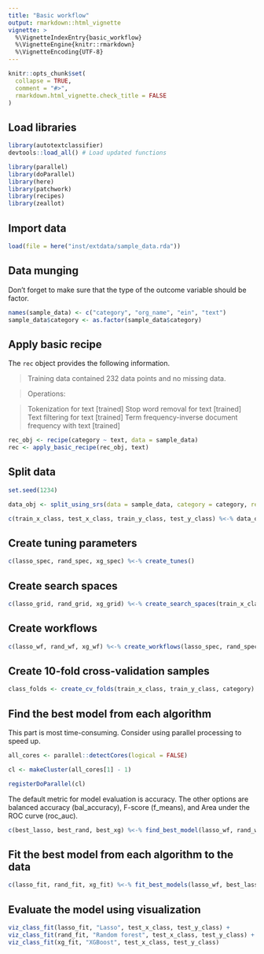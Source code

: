 ```yaml
---
title: "Basic workflow"
output: rmarkdown::html_vignette
vignette: >
  %\VignetteIndexEntry{basic_workflow}
  %\VignetteEngine{knitr::rmarkdown}
  %\VignetteEncoding{UTF-8}
---
```


```r
knitr::opts_chunk$set(
  collapse = TRUE,
  comment = "#>",
  rmarkdown.html_vignette.check_title = FALSE
)
```

## Load libraries 

```r
library(autotextclassifier)
devtools::load_all() # Load updated functions 

library(parallel)
library(doParallel)
library(here)
library(patchwork)
library(recipes)
library(zeallot)
```

## Import data 

```r
load(file = here("inst/extdata/sample_data.rda"))
```

## Data munging 

Don't forget to make sure that the type of the outcome variable should be factor.

```r
names(sample_data) <- c("category", "org_name", "ein", "text")
sample_data$category <- as.factor(sample_data$category)
```

## Apply basic recipe 

The `rec` object provides the following information.

> Training data contained 232 data points and no missing data.

> Operations:

> Tokenization for text [trained]
Stop word removal for text [trained]
Text filtering for text [trained]
Term frequency-inverse document frequency with text [trained]

```r
rec_obj <- recipe(category ~ text, data = sample_data)
rec <- apply_basic_recipe(rec_obj, text)
```

## Split data 

```r
set.seed(1234)

data_obj <- split_using_srs(data = sample_data, category = category, rec = rec)

c(train_x_class, test_x_class, train_y_class, test_y_class) %<-% data_obj
```

## Create tuning parameters 

```r
c(lasso_spec, rand_spec, xg_spec) %<-% create_tunes()
```

## Create search spaces 

```r
c(lasso_grid, rand_grid, xg_grid) %<-% create_search_spaces(train_x_class, category, lasso_spec, rand_spec, xg_spec)
```

## Create workflows 

```r
c(lasso_wf, rand_wf, xg_wf) %<-% create_workflows(lasso_spec, rand_spec, xg_spec, category)
```

## Create 10-fold cross-validation samples 

```r
class_folds <- create_cv_folds(train_x_class, train_y_class, category)
```

## Find the best model from each algorithm

This part is most time-consuming. Consider using parallel processing to speed up.

```r
all_cores <- parallel::detectCores(logical = FALSE)

cl <- makeCluster(all_cores[1] - 1)

registerDoParallel(cl)
```

The default metric for model evaluation is accuracy. The other options are balanced accuracy (bal_accuracy), F-score (f_means), and Area under the ROC curve (roc_auc).

```r
c(best_lasso, best_rand, best_xg) %<-% find_best_model(lasso_wf, rand_wf, xg_wf, class_folds, lasso_grid, rand_grid, xg_grid, metric_choice = "accuracy")
```

## Fit the best model from each algorithm to the data 

```r
c(lasso_fit, rand_fit, xg_fit) %<-% fit_best_models(lasso_wf, best_lasso, rand_wf, best_rand, xg_wf, best_xg, train_x_class, train_y_class, category)
```

## Evaluate the model using visualization

```r
viz_class_fit(lasso_fit, "Lasso", test_x_class, test_y_class) + 
viz_class_fit(rand_fit, "Random forest", test_x_class, test_y_class) +
viz_class_fit(xg_fit, "XGBoost", test_x_class, test_y_class)
```
